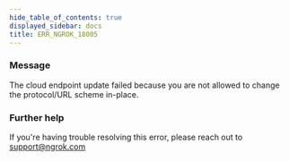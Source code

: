 ```yaml
---
hide_table_of_contents: true
displayed_sidebar: docs
title: ERR_NGROK_18005
---
```




### Message

The cloud endpoint update failed because you are not allowed to change the protocol/URL scheme in-place.

<ErrorDetails error="err_ngrok_18005" />

### Further help

If you're having trouble resolving this error, please reach out to [support@ngrok.com](mailto:support@ngrok.com?subject=Help%20with%20ERR_NGROK_18005)
